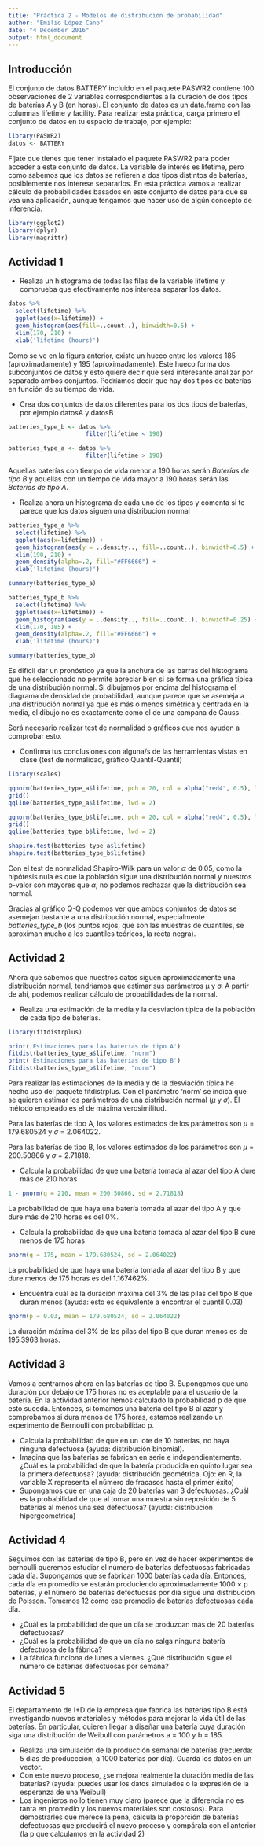 ```yaml
---
title: "Práctica 2 - Modelos de distribución de probabilidad"
author: "Emilio López Cano"
date: "4 December 2016"
output: html_document
---
```


## Introducción

El conjunto de datos BATTERY incluido en el paquete PASWR2 contiene 100 observaciones de 2 variables correspondientes a la duración de dos tipos de baterías A y B (en horas). El conjunto de datos es un data.frame con las columnas lifetime y facility. Para realizar esta práctica, carga primero el conjunto de datos en tu espacio de trabajo, por ejemplo:

```r
library(PASWR2)
datos <- BATTERY
```

Fíjate que tienes que tener instalado el paquete PASWR2 para poder acceder a este conjunto de datos. La variable de interés es lifetime, pero como sabemos que los datos se refieren a dos tipos distintos de baterías, posiblemente nos interese separarlos. En esta práctica vamos a realizar cálculo de probabilidades basados en este conjunto de datos para que se vea una aplicación, aunque tengamos que hacer uso de algún
concepto de inferencia.

```r
library(ggplot2)
library(dplyr)
library(magrittr)
```

## Actividad 1

* Realiza un histograma de todas las filas de la variable lifetime y comprueba que efectivamente nos interesa separar los datos.

```r
datos %>%
  select(lifetime) %>%
  ggplot(aes(x=lifetime)) +
  geom_histogram(aes(fill=..count..), binwidth=0.5) +
  xlim(170, 210) +
  xlab('lifetime (hours)')
```

Como se ve en la figura anterior, existe un hueco entre los valores 185 (aproximadamente) y 195 (aproximadamente). Este hueco forma dos subconjuntos de datos y esto quiere decir que será interesante analizar por separado ambos conjuntos. Podríamos decir que hay dos tipos de baterías en función de su tiempo de vida.

* Crea dos conjuntos de datos diferentes para los dos tipos de baterías, por ejemplo datosA y datosB
```r
batteries_type_b <- datos %>%
                      filter(lifetime < 190)

batteries_type_a <- datos %>%
                      filter(lifetime > 190)
```

Aquellas baterías con tiempo de vida menor a 190 horas serán _Baterías de tipo B_ y aquellas con un tiempo de vida mayor a 190 horas serán las _Baterías de tipo A_.

* Realiza ahora un histograma de cada uno de los tipos y comenta si te parece que los datos siguen una distribucion normal
```r
batteries_type_a %>%
  select(lifetime) %>%
  ggplot(aes(x=lifetime)) +
  geom_histogram(aes(y = ..density.., fill=..count..), binwidth=0.5) +
  xlim(190, 210) +
  geom_density(alpha=.2, fill="#FF6666") +
  xlab('lifetime (hours)')

summary(batteries_type_a)

batteries_type_b %>%
  select(lifetime) %>%
  ggplot(aes(x=lifetime)) +
  geom_histogram(aes(y = ..density.., fill=..count..), binwidth=0.25) +
  xlim(170, 185) + 
  geom_density(alpha=.2, fill="#FF6666") +
  xlab('lifetime (hours)')

summary(batteries_type_b)
```

Es difícil dar un pronóstico ya que la anchura de las barras del histograma que he seleccionado no permite apreciar bien si se forma una gráfica típica de una distribución normal. Si dibujamos por encima del histograma el diagrama de densidad de probabilidad, aunque parece que se asemeja a una distribución normal ya que es más o menos simétrica y centrada en la media, el dibujo no es exactamente como el de una campana de Gauss. 

Será necesario realizar test de normalidad o gráficos que nos ayuden a comprobar esto.

* Confirma tus conclusiones con alguna/s de las herramientas vistas en clase (test de normalidad, gráfico Quantil-Quantil)

```r
library(scales)

qqnorm(batteries_type_a$lifetime, pch = 20, col = alpha("red4", 0.5), las = 1)
grid()
qqline(batteries_type_a$lifetime, lwd = 2)

qqnorm(batteries_type_b$lifetime, pch = 20, col = alpha("red4", 0.5), las = 1)
grid()
qqline(batteries_type_b$lifetime, lwd = 2)

shapiro.test(batteries_type_a$lifetime)
shapiro.test(batteries_type_b$lifetime)
```

Con el test de normalidad Shapiro-Wilk para un valor $\alpha$ de 0.05, como la hipótesis nula es que la población sigue una distribución normal y nuestros p-valor son mayores que $\alpha$, no podemos rechazar que la distribución sea normal.

Gracias al gráfico Q-Q podemos ver que ambos conjuntos de datos se asemejan bastante a una distribución normal, especialmente *batteries_type_b* (los puntos rojos, que son las muestras de cuantiles, se aproximan mucho a los cuantiles teóricos, la recta negra).

## Actividad 2

Ahora que sabemos que nuestros datos siguen aproximadamente una distribución normal, tendríamos que estimar sus parámetros µ y σ. A partir de ahí, podemos realizar cálculo de probabilidades de la normal.

* Realiza una estimación de la media y la desviación típica de la población de cada tipo de baterías.

```r
library(fitdistrplus)

print('Estimaciones para las baterías de tipo A')
fitdist(batteries_type_a$lifetime, "norm")
print('Estimaciones para las baterías de tipo B')
fitdist(batteries_type_b$lifetime, "norm")
```

Para realizar las estimaciones de la media y de la desviación típica he hecho uso del paquete fitdistrplus. Con el parámetro 'norm' se indica que se quieren estimar los parámetros de una distribución normal ($\mu$ y $\sigma$). El método empleado es el de máxima verosimilitud.

Para las baterías de tipo A, los valores estimados de los parámetros son $\mu$ = 179.680524 y $\sigma$ = 2.064022.

Para las baterías de tipo B, los valores estimados de los parámetros son $\mu$ = 200.50866 y $\sigma$ = 2.71818.

* Calcula la probabilidad de que una batería tomada al azar del tipo A dure más de 210 horas

```r
1 - pnorm(q = 210, mean = 200.50866, sd = 2.71818)
```
La probabilidad de que haya una batería tomada al azar del tipo A y que dure más de 210 horas es del 0%.

* Calcula la probabilidad de que una batería tomada al azar del tipo B dure menos de 175 horas
```r
pnorm(q = 175, mean = 179.680524, sd = 2.064022)
```
La probabilidad de que haya una batería tomada al azar del tipo B y que dure menos de 175 horas es del 1.167462%.

* Encuentra cuál es la duración máxima del 3% de las pilas del tipo B que duran menos (ayuda: esto es equivalente a encontrar el cuantil 0.03)

```r
qnorm(p = 0.03, mean = 179.680524, sd = 2.064022)
```
La duración máxima del 3% de las pilas del tipo B que duran menos es de 195.3963 horas.

## Actividad 3

Vamos a centrarnos ahora en las baterías de tipo B. Supongamos que una duración por debajo de 175 horas no es aceptable para el usuario de la batería. En la actividad anterior hemos calculado la probabilidad p de que esto suceda. Entonces, si tomamos una batería del tipo B al azar y comprobamos si dura menos de 175 horas, estamos realizando un experimento de Bernoulli con probabilidad p.

* Calcula la probabilidad de que en un lote de 10 baterías, no haya ninguna defectuosa (ayuda: distribución binomial).
* Imagina que las baterías se fabrican en serie e independientemente. ¿Cuál es la probabilidad de que la batería producida en quinto lugar sea la primera defectuosa? (ayuda: distribución geométrica. Ojo: en R, la variable X representa el número de fracasos hasta el primer éxito)
* Supongamos que en una caja de 20 baterías van 3 defectuosas. ¿Cuál es la probabilidad de que al tomar una muestra sin reposición de 5 baterías al menos una sea defectuosa? (ayuda: distribución hipergeométrica)

## Actividad 4

Seguimos con las baterías de tipo B, pero en vez de hacer experimentos de bernoulli queremos estudiar el número de baterías defectuosas fabricadas cada día. Supongamos que se fabrican 1000 baterías cada día. Entonces, cada día en promedio se estarán produciendo aproximadamente 1000 × p baterías, y el número de baterías defectuosas por día sigue una distribución de Poisson. Tomemos 12 como ese promedio de baterías defectuosas cada día.

* ¿Cuál es la probabilidad de que un día se produzcan más de 20 baterías defectuosas?
* ¿Cuál es la probabilidad de que un día no salga ninguna batería defectuosa de la fábrica?
* La fábrica funciona de lunes a viernes. ¿Qué distribución sigue el número de baterías defectuosas por
semana?

## Actividad 5

El departamento de I+D de la empresa que fabrica las baterías tipo B está investigando nuevos materiales y métodos para mejorar la vida útil de las baterías. En particular, quieren llegar a diseñar una batería cuya duración siga una distribución de Weibull con parámetros a = 100 y b = 185.

* Realiza una simulación de la producción semanal de baterías (recuerda: 5 días de produccción, a 1000 baterías por día). Guarda los datos en un vector.
* Con este nuevo proceso, ¿se mejora realmente la duración media de las baterías? (ayuda: puedes usar los datos simulados o la expresión de la esperanza de una Weibull)
* Los ingenieros no lo tienen muy claro (parece que la diferencia no es tanta en promedio y los nuevos materiales son costosos). Para demostrarles que merece la pena, calcula la proporción de baterías defectuosas que producirá el nuevo proceso y compárala con el anterior (la p que calculamos en la actividad 2)
